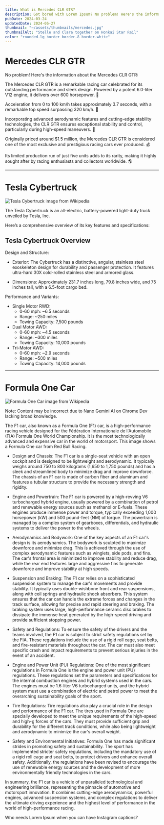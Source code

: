 ```yaml
---
title: What is Mercedes CLR GTR?
description: Got bored with Lorem Ipsum? No problem! Here's the information about the Mercedes CLR GTR.
pubDate: 2024-03-24
updatedDate: 2024-06-27
thumbnail: "~/assets/thumbnails/mercedes.jpg"
thumbnailAlt: "Stelle and Clara together on Honkai Star Rail"
color: "rounded-lg border border-8 border-white"
---
```


# Mercedes CLR GTR

No problem! Here's the information about the Mercedes CLR GTR:

The Mercedes CLR GTR is a remarkable racing car celebrated for its outstanding performance and sleek design. Powered by a potent 6.0-liter V12 engine, it delivers over 600 horsepower. 🔧

Acceleration from 0 to 100 km/h takes approximately 3.7 seconds, with a remarkable top speed surpassing 320 km/h. 🥇

Incorporating advanced aerodynamic features and cutting-edge stability technologies, the CLR GTR ensures exceptional stability and control, particularly during high-speed maneuvers. 💨

Originally priced around $1.5 million, the Mercedes CLR GTR is considered one of the most exclusive and prestigious racing cars ever produced. 💰

Its limited production run of just five units adds to its rarity, making it highly sought after by racing enthusiasts and collectors worldwide. 🌎

---

# Tesla Cybertruck

![Tesla Cybertruck image from Wikipedia](~/assets/content/cybertruck.jpg)

The Tesla Cybertruck is an all-electric, battery-powered light-duty truck unveiled by Tesla, Inc.

Here’s a comprehensive overview of its key features and specifications:

## Tesla Cybertruck Overview

Design and Structure:

- Exterior: The Cybertruck has a distinctive, angular, stainless steel exoskeleton design for durability and passenger protection. It features ultra-hard 30X cold-rolled stainless steel and armored glass.

- Dimensions: Approximately 231.7 inches long, 79.8 inches wide, and 75 inches tall, with a 6.5-foot cargo bed.

Performance and Variants:

- Single Motor RWD:
  - 0-60 mph: ~6.5 seconds
  - Range: ~250 miles
  - Towing Capacity: 7,500 pounds
- Dual Motor AWD:
  - 0-60 mph: ~4.5 seconds
  - Range: ~300 miles
  - Towing Capacity: 10,000 pounds
- Tri-Motor AWD:
  - 0-60 mph: ~2.9 seconds
  - Range: ~500 miles
  - Towing Capacity: 14,000 pounds

---

# Formula One Car

![Formula One Car image from Wikipedia](~/assets/content/f1.jpg)

Note: Content may be incorrect due to Nano Gemini AI on Chrome Dev lacking broad knowledge.

The F1 car, also known as a Formula One (F1) car, is a high-performance racing vehicle designed for the Fédération Internationale de l'Automobile (FIA) Formula One World Championship. It is the most technologically advanced and expensive car in the world of motorsport. This image shows a Formula One car from Red Bull Racing.

- Design and Chassis: The F1 car is a single-seat vehicle with an open cockpit and is designed to be lightweight and aerodynamic. It typically weighs around 750 to 800 kilograms (1,650 to 1,750 pounds) and has a sleek and streamlined body to minimize drag and improve downforce. The chassis of an F1 car is made of carbon fiber and aluminum and features a tubular structure to provide the necessary strength and rigidity.

- Engine and Powertrain: The F1 car is powered by a high-revving V6 turbocharged hybrid engine, usually powered by a combination of petrol and renewable energy sources such as methanol or E-fuels. These engines produce immense power and torque, typically exceeding 1,000 horsepower (kW) and 500 pound-feet (NM) of torque. The powertrain is managed by a complex system of gearboxes, differentials, and hydraulic systems to deliver the power to the wheels.

- Aerodynamics and Bodywork: One of the key aspects of an F1 car's design is its aerodynamics. The bodywork is sculpted to maximize downforce and minimize drag. This is achieved through the use of complex aerodynamic features such as winglets, side pods, and fins. The car's frontal area is minimized to improve stability and reduce drag, while the rear end features large and aggressive fins to generate downforce and improve stability at high speeds.

- Suspension and Braking: The F1 car relies on a sophisticated suspension system to manage the car's movements and provide stability. It typically uses double-wishbone front and rear suspensions, along with coil springs and hydraulic shock absorbers. This system ensures that the car can handle the extreme forces and changes in the track surface, allowing for precise and rapid steering and braking. The braking system uses large, high-performance ceramic disc brakes to dissipate the immense heat generated by the high-speed driving and provide sufficient stopping power.

- Safety and Regulations: To ensure the safety of the drivers and the teams involved, the F1 car is subject to strict safety regulations set by the FIA. These regulations include the use of a rigid roll cage, seat belts, and fire-resistant materials throughout the car. The car must also meet specific crash and impact requirements to prevent serious injuries in the event of an accident.

- Engine and Power Unit (PU) Regulations: One of the most significant regulations in Formula One is the engine and power unit (PU) regulations. These regulations set the parameters and specifications for the internal combustion engines and hybrid systems used in the cars. The engines must be 1.6-liter V6 turbocharged units, and the hybrid system must use a combination of electric and petrol power to meet the overarching sustainability goals of the sport.

- Tire Regulations: Tire regulations also play a crucial role in the design and performance of the F1 car. The tires used in Formula One are specially developed to meet the unique requirements of the high-speed and high-g forces of the cars. They must provide sufficient grip and durability for the different track conditions, while also being lightweight and aerodynamic to minimize the car's overall weight.

- Safety and Environmental Initiatives: Formula One has made significant strides in promoting safety and sustainability. The sport has implemented stricter safety regulations, including the mandatory use of a rigid roll cage and seat belts, to protect drivers and enhance overall safety. Additionally, the regulations have been revised to encourage the use of renewable energy sources and the development of more environmentally friendly technologies in the cars.

In summary, the F1 car is a vehicle of unparalleled technological and engineering brilliance, representing the pinnacle of automotive and motorsport innovation. It combines cutting-edge aerodynamics, powerful engines, advanced suspension systems, and complex regulations to deliver the ultimate driving experience and the highest level of performance in the world of high-performance racing.

Who needs Lorem Ipsum when you can have Instagram captions?
